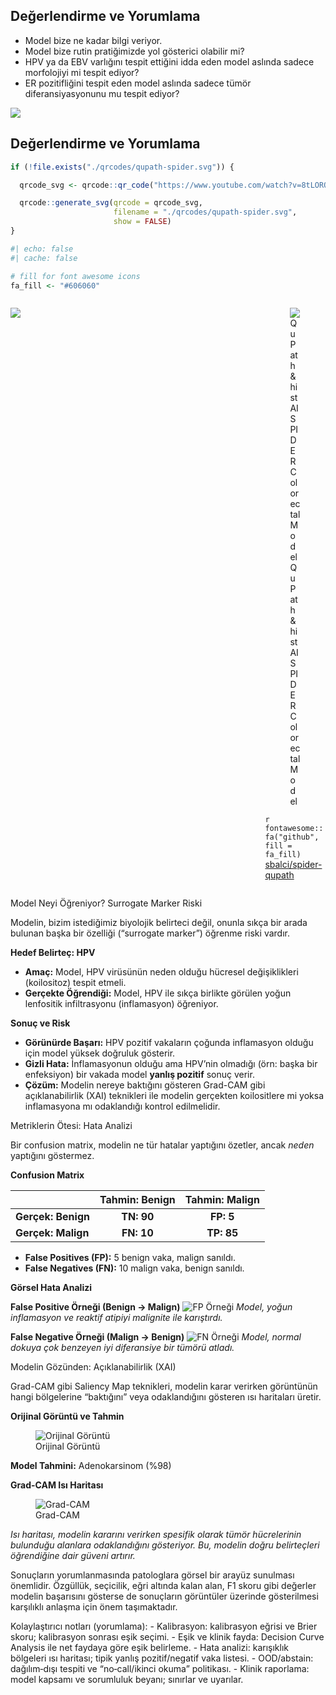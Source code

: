 ## Değerlendirme ve Yorumlama

- Model bize ne kadar bilgi veriyor. 
- Model bize rutin pratiğimizde yol gösterici olabilir mi? 
- HPV ya da EBV varlığını tespit ettiğini idda eden model aslında sadece morfolojiyi mi tespit ediyor? 
- ER pozitifliğini tespit eden model aslında sadece tümör diferansiyasyonunu mu tespit ediyor?


![](./media/mgurcan-patent.png)


## Değerlendirme ve Yorumlama


```{r, eval=TRUE, echo=FALSE, include=FALSE, error=TRUE}
if (!file.exists("./qrcodes/qupath-spider.svg")) {

  qrcode_svg <- qrcode::qr_code("https://www.youtube.com/watch?v=8tLORQ7yUIQ")

  qrcode::generate_svg(qrcode = qrcode_svg,
                       filename = "./qrcodes/qupath-spider.svg",
                       show = FALSE)
}
```

```{r}
#| echo: false
#| cache: false

# fill for font awesome icons
fa_fill <- "#606060"
```

::::: columns
::: {.column width="80%"}

![](./media/model-degerlendirme.png)

:::

::: {.column width="20%" .r-stretch}
![QuPath & histAI SPIDER Colorectal Model](./qrcodes/qupath-spider.svg)

`r fontawesome::fa("github", fill = fa_fill)` [sbalci/spider-qupath](https://github.com/sbalci/spider-qupath)


:::

:::::



::::: {.notes} 


Model Neyi Öğreniyor? Surrogate Marker Riski

Modelin, bizim istediğimiz biyolojik belirteci değil, onunla sıkça bir arada bulunan başka bir özelliği ("surrogate marker") öğrenme riski vardır.


**Hedef Belirteç: HPV**

- **Amaç:** Model, HPV virüsünün neden olduğu hücresel değişiklikleri (koilositoz) tespit etmeli.
- **Gerçekte Öğrendiği:** Model, HPV ile sıkça birlikte görülen yoğun lenfositik infiltrasyonu (inflamasyon) öğreniyor.

**Sonuç ve Risk**

- **Görünürde Başarı:** HPV pozitif vakaların çoğunda inflamasyon olduğu için model yüksek doğruluk gösterir.
- **Gizli Hata:** İnflamasyonun olduğu ama HPV'nin olmadığı (örn: başka bir enfeksiyon) bir vakada model **yanlış pozitif** sonuç verir.
- **Çözüm:** Modelin nereye baktığını gösteren Grad-CAM gibi açıklanabilirlik (XAI) teknikleri ile modelin gerçekten koilositlere mi yoksa inflamasyona mı odaklandığı kontrol edilmelidir.

Metriklerin Ötesi: Hata Analizi

Bir confusion matrix, modelin ne tür hatalar yaptığını özetler, ancak *neden* yaptığını göstermez.


**Confusion Matrix**

| | Tahmin: Benign | Tahmin: Malign |
| :--- | :---: | :---: |
| **Gerçek: Benign** | **TN: 90** | **FP: 5** |
| **Gerçek: Malign** | **FN: 10** | **TP: 85** |

- **False Positives (FP):** 5 benign vaka, malign sanıldı.
- **False Negatives (FN):** 10 malign vaka, benign sanıldı.

**Görsel Hata Analizi**

**False Positive Örneği (Benign -> Malign)**
![FP Örneği](https://via.placeholder.com/200x150/FFF0F5/000000?text=Reaktif+Atipi)
*Model, yoğun inflamasyon ve reaktif atipiyi malignite ile karıştırdı.*

**False Negative Örneği (Malign -> Benign)**
![FN Örneği](https://via.placeholder.com/200x150/F0FFF0/000000?text=İyi+Diferansiye+Tümör)
*Model, normal dokuya çok benzeyen iyi diferansiye bir tümörü atladı.*

Modelin Gözünden: Açıklanabilirlik (XAI)

Grad-CAM gibi Saliency Map teknikleri, modelin karar verirken görüntünün hangi bölgelerine "baktığını" veya odaklandığını gösteren ısı haritaları üretir.



**Orijinal Görüntü ve Tahmin**

![Orijinal Görüntü](https://via.placeholder.com/300x225/FFFFFF/000000?text=Orijinal+Görüntü)

**Model Tahmini:** Adenokarsinom (%98)

**Grad-CAM Isı Haritası**

![Grad-CAM](https://via.placeholder.com/300x225/FF0000/FFFFFF?text=Grad-CAM+Overlay)

*Isı haritası, modelin kararını verirken spesifik olarak tümör hücrelerinin bulunduğu alanlara odaklandığını gösteriyor. Bu, modelin doğru belirteçleri öğrendiğine dair güveni artırır.*




Sonuçların yorumlanmasında patologlara görsel bir arayüz sunulması önemlidir.
Özgüllük, seçicilik, eğri altında kalan alan, F1 skoru gibi değerler modelin başarısını gösterse de sonuçların görüntüler üzerinde gösterilmesi karşılıklı anlaşma için önem taşımaktadır. 





Kolaylaştırıcı notları (yorumlama):
- Kalibrasyon: kalibrasyon eğrisi ve Brier skoru; kalibrasyon sonrası eşik seçimi.
- Eşik ve klinik fayda: Decision Curve Analysis ile net faydaya göre eşik belirleme.
- Hata analizi: karışıklık bölgeleri ısı haritası; tipik yanlış pozitif/negatif vaka listesi.
- OOD/abstain: dağılım‑dışı tespiti ve “no‑call/ikinci okuma” politikası.
- Klinik raporlama: model kapsamı ve sorumluluk beyanı; sınırlar ve uyarılar.

:::::
